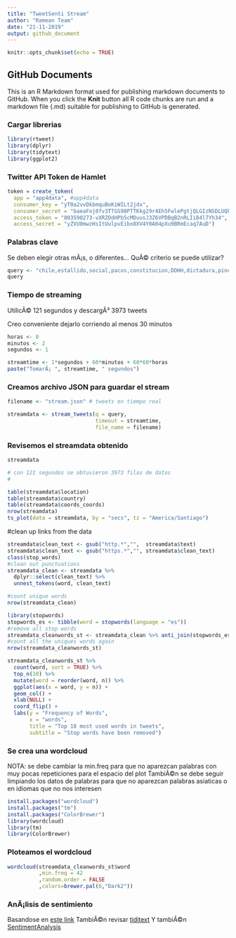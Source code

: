 ---
title: "TweetSenti Stream"
author: "Ramean Team"
date: "21-11-2019"
output: github_document
---

```{r setup, include=FALSE}
knitr::opts_chunk$set(echo = TRUE)
```

## GitHub Documents

This is an R Markdown format used for publishing markdown documents to GitHub. When you click the **Knit** button all R code chunks are run and a markdown file (.md) suitable for publishing to GitHub is generated.

### Cargar librerias
```{r}
library(rtweet)
library(dplyr)
library(tidytext)
library(ggplot2)
```


### Twitter API Token de Hamlet
```{r}
token = create_token(
  app = "app4data", #app4data
  consumer_key = "yT0a2vvDkbmquBoKiWILt2jdx",
  consumer_secret = "baeaFoj0fv3TTGS98PTTKkg29r4Eh5FwlePgtjQLGIzNSDLUQk",
  access_token = "803590273-vXRZOdHPb5cMDuusJ3Z6VPDBqB2nRLIi84l7Yh34",
  access_secret = "yZVU0mwzHsItUulpvEibo8XV4Y0A04pXu9BRmEcaq7AuD")
```


### Palabras clave
Se deben elegir otras mÃ¡s, o diferentes... QuÃ© criterio se puede utilizar?
```{r}
query <- "chile,estallido,social,pacos,constitucion,DDHH,dictadura,pinochet,represion,derechos,protesta,marcha,AFP,salud,educaciÃ³n,ojos,ocular,disparar,desperto"
query
```


### Tiempo de streaming
UtilicÃ© 121 segundos y descargÃ³ 3973 tweets

Creo conveniente dejarlo corriendo al menos 30 minutos
```{r}
horas <- 0
minutos <- 2
segundos <- 1

streamtime <- 1*segundos + 60*minutos + 60*60*horas
paste("TomarÃ¡ ", streamtime, " segundos")
```


### Creamos archivo JSON para guardar el stream
```{r}
filename <- "stream.json" # tweets en tiempo real
```


```{r}
streamdata <- stream_tweets(q = query, 
                            timeout = streamtime, 
                            file_name = filename)
```


### Revisemos el streamdata obtenido
```{r}
streamdata

# con 121 segundos se obtuvieron 3973 filas de datos
# 
```

```{r}
table(streamdata$location)
table(streamdata$country)
table(streamdata$coords_coords)
nrow(streamdata)
ts_plot(data = streamdata, by = "secs", tz = "America/Santiago")
```

#clean up links from the data
```{r}
streamdata$clean_text <- gsub("http.*","",  streamdata$text)
streamdata$clean_text <- gsub("https.*","", streamdata$clean_text)
class(stop_words)
#clean out punctuations 
streamdata_clean <- streamdata %>%
  dplyr::select(clean_text) %>%
  unnest_tokens(word, clean_text)

#count unique words
nrow(streamdata_clean)
```

```{r}
library(stopwords)
stopwords_es <- tibble(word = stopwords(language = "es"))
#remove all stop words
streamdata_cleanwords_st <- streamdata_clean %>% anti_join(stopwords_es)
#count all the uniques words again 
nrow(streamdata_cleanwords_st)
```


```{r}
streamdata_cleanwords_st %>%
  count(word, sort = TRUE) %>%
  top_n(10) %>%
  mutate(word = reorder(word, n)) %>%
  ggplot(aes(x = word, y = n)) +
  geom_col() +
  xlab(NULL) +
  coord_flip() +
  labs(y = "Frequency of Words",
       x = "words",
       title = "Top 10 most used words in tweets",
       subtitle = "Stop words have been removed")
```


### Se crea una wordcloud
NOTA: se debe cambiar la min.freq para que no aparezcan palabras con muy pocas repeticiones para el espacio del plot
TambiÃ©n se debe seguir limpiando los datos de palabras para que no aparezcan palabras asiaticas o en idiomas que no nos interesen
```{r}
install.packages("wordcloud")
install.packages("tm")
install.packages("ColorBrewer")
library(wordcloud)
library(tm)
library(ColorBrewer)
```

### Ploteamos el wordcloud
```{r, echo=FALSE}
wordcloud(streamdata_cleanwords_st$word
          ,min.freq = 42
          ,random.order = FALSE
          ,colors=brewer.pal(6,"Dark2"))
```


### AnÃ¡lisis de sentimiento
Basandose en [este link](https://rpubs.com/JaimeFC/415349)
TambiÃ©n revisar [tiditext](https://www.tidytextmining.com/sentiment.html)
Y tambiÃ©n [SentimentAnalysis](https://cran.r-project.org/web/packages/SentimentAnalysis/vignettes/SentimentAnalysis.html#language-support-and-extensibility)


<!-- ## Análisis de Sentimiento -->
<!-- ```{r} -->
<!-- install.packages("sentimentr") -->
<!-- library(sentimentr) -->

<!-- install.packages("remotes") -->

<!-- remotes::install_github("abhy/sentiment") -->
<!-- library(SentimentAnalysis) -->

<!-- analyzeSentiment(streamdata_cleanwords_st, language = "spanish") -->
<!-- ``` -->





